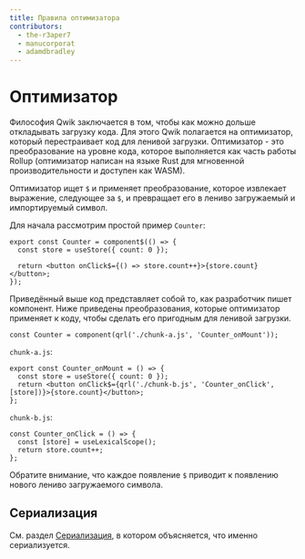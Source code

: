 ```yaml
---
title: Правила оптимизатора
contributors:
  - the-r3aper7
  - manucorporat
  - adamdbradley
---
```


# Оптимизатор

Философия Qwik заключается в том, чтобы как можно дольше откладывать загрузку кода. Для этого Qwik полагается на оптимизатор, который перестраивает код для ленивой загрузки. Оптимизатор - это преобразование на уровне кода, которое выполняется как часть работы Rollup (оптимизатор написан на языке Rust для мгновенной производительности и доступен как WASM).

Оптимизатор ищет `$` и применяет преобразование, которое извлекает выражение, следующее за `$`, и превращает его в лениво загружаемый и импортируемый символ.

Для начала рассмотрим простой пример `Counter`:

```tsx
export const Counter = component$(() => {
  const store = useStore({ count: 0 });

  return <button onClick$={() => store.count++}>{store.count}</button>;
});
```

Приведённый выше код представляет собой то, как разработчик пишет компонент. Ниже приведены преобразования, которые оптимизатор применяет к коду, чтобы сделать его пригодным для ленивой загрузки.

```tsx
const Counter = component(qrl('./chunk-a.js', 'Counter_onMount'));
```

`chunk-a.js`:

```tsx
export const Counter_onMount = () => {
  const store = useStore({ count: 0 });
  return <button onClick$={qrl('./chunk-b.js', 'Counter_onClick', [store])}>{store.count}</button>;
};
```

`chunk-b.js`:

```tsx
const Counter_onClick = () => {
  const [store] = useLexicalScope();
  return store.count++;
};
```

Обратите внимание, что каждое появление `$` приводит к появлению нового лениво загружаемого символа.

## Сериализация

См. раздел [Сериализация](../../../docs/concepts/resumable/index.mdx#состояние-приложения), в котором объясняется, что именно сериализуется.
